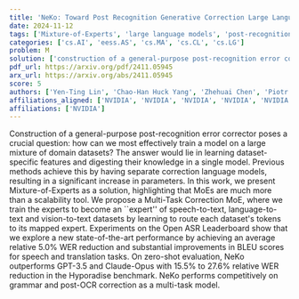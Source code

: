 ```yaml
---
title: 'NeKo: Toward Post Recognition Generative Correction Large Language Models with Task-Oriented Experts'
date: 2024-11-12
tags: ['Mixture-of-Experts', 'large language models', 'post-recognition error correction', 'grammar correction', 'WER reduction', 'speech-to-text', 'zero-shot evaluation', 'multi-task correction', 'post-OCR correction', 'vision-to-text', 'language-to-text', 'Open ASR Leaderboard', 'BLEU scores']
categories: ['cs.AI', 'eess.AS', 'cs.MA', 'cs.CL', 'cs.LG']
problem: M
solution: ['construction of a general-purpose post-recognition error corrector']
pdf_url: https://arxiv.org/pdf/2411.05945
arx_url: https://arxiv.org/abs/2411.05945
score: 5
authors: ['Yen-Ting Lin', 'Chao-Han Huck Yang', 'Zhehuai Chen', 'Piotr Zelasko', 'Xuesong Yang', 'Zih-Ching Chen', 'Krishna C Puvvada', 'Szu-Wei Fu', 'Ke Hu', 'Jun Wei Chiu', 'Jagadeesh Balam', 'Boris Ginsburg', 'Yu-Chiang Frank Wang']
affiliations_aligned: ['NVIDIA', 'NVIDIA', 'NVIDIA', 'NVIDIA', 'NVIDIA', 'NVIDIA', 'NVIDIA', 'NVIDIA', 'NVIDIA', 'NVIDIA', 'NVIDIA', 'NVIDIA', 'NVIDIA']
affiliations: ['NVIDIA']
---
```



Construction of a general-purpose post-recognition error corrector poses a crucial question: how can we most effectively train a model on a large mixture of domain datasets? The answer would lie in learning dataset-specific features and digesting their knowledge in a single model. Previous methods achieve this by having separate correction language models, resulting in a significant increase in parameters. In this work, we present Mixture-of-Experts as a solution, highlighting that MoEs are much more than a scalability tool. We propose a Multi-Task Correction MoE, where we train the experts to become an ``expert'' of speech-to-text, language-to-text and vision-to-text datasets by learning to route each dataset's tokens to its mapped expert. Experiments on the Open ASR Leaderboard show that we explore a new state-of-the-art performance by achieving an average relative $5.0$% WER reduction and substantial improvements in BLEU scores for speech and translation tasks. On zero-shot evaluation, NeKo outperforms GPT-3.5 and Claude-Opus with $15.5$% to $27.6$% relative WER reduction in the Hyporadise benchmark. NeKo performs competitively on grammar and post-OCR correction as a multi-task model.